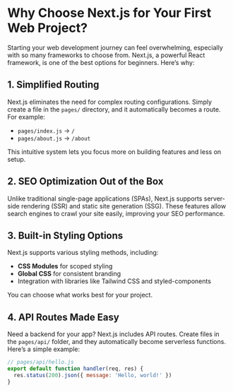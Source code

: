 # Why Choose Next.js for Your First Web Project?

Starting your web development journey can feel overwhelming, especially with so many frameworks to choose from. Next.js, a powerful React framework, is one of the best options for beginners. Here’s why:

## 1. Simplified Routing

Next.js eliminates the need for complex routing configurations. Simply create a file in the `pages/` directory, and it automatically becomes a route. For example:

- `pages/index.js` -> `/`
- `pages/about.js` -> `/about`

This intuitive system lets you focus more on building features and less on setup.

## 2. SEO Optimization Out of the Box

Unlike traditional single-page applications (SPAs), Next.js supports server-side rendering (SSR) and static site generation (SSG). These features allow search engines to crawl your site easily, improving your SEO performance.

## 3. Built-in Styling Options

Next.js supports various styling methods, including:

- **CSS Modules** for scoped styling
- **Global CSS** for consistent branding
- Integration with libraries like Tailwind CSS and styled-components

You can choose what works best for your project.

## 4. API Routes Made Easy

Need a backend for your app? Next.js includes API routes. Create files in the `pages/api/` folder, and they automatically become serverless functions. Here’s a simple example:

```javascript
// pages/api/hello.js
export default function handler(req, res) {
  res.status(200).json({ message: 'Hello, world!' })
}
```
